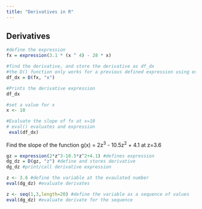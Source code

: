 ```yaml
---
title: "Derivatives in R"
---
```


## Derivatives

```r
#define the expression
fx = expression(3.1 * (x ^ 4) - 28 * x)

#find the derivative, and store the derivative as df_dx
#the D() function only works for a previous defined expression using expression()
df_dx = D(fx, "x")

#Prints the derivative expression
df_dx

#set a value for x
x <- 10

#Evaluate the slope of fx at x=10
# eval() evaluates and expression
 eval(df_dx)

```

Find the slope of the function g(x) = 2z^3^ - 10.5z^2^ + 4.1 at z=3.6

```r
gz = expression(2*z^3-10.5*z^2+4.1) #defines expression
dg_dz = D(gz, "z") #define and stores derivative
dg_dz #print/call derivative expression 

z <- 3.6 #define the variable at the evaulated number
eval(dg_dz) #evaluate derivates

z <- seq(1,3,length=20) #define the variable as a sequence of values
eval(dg_dz) #evaluate derivate for the sequence

```
